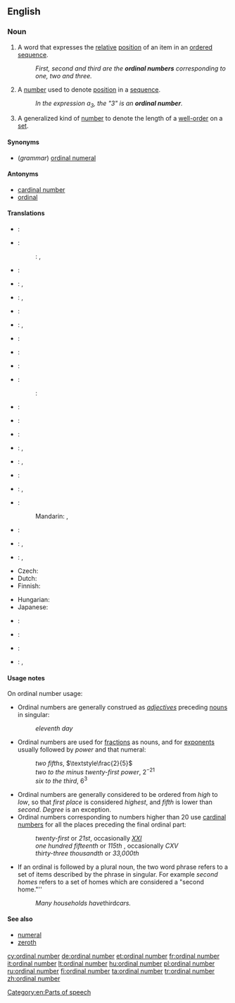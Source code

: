 ==English==
{{wikipedia}}

===Noun===
{{en-noun|head=[[ordinal]] [[number]]}}

# {{context|grammar|lang=en}} A word that expresses the [[relative]] [[position]] of an item in an [[ordered]] [[sequence]].
#: ''First, second and third are the '''ordinal numbers''' corresponding to one, two and three.''
# {{context|arithmetic|lang=en}} A [[number]] used to denote [[position]] in a [[sequence]].
#: ''In the expression a<sub>3</sub>, the "3" is an '''ordinal number'''.''
# {{context|mathematics|lang=en}} A generalized kind of [[number]] to denote the length of a [[well-order]] on a [[set]].

====Synonyms====
* (''grammar'') [[ordinal numeral]]

====Antonyms====
* [[cardinal number]]
* [[ordinal]]

====Translations====
{{trans-top|grammar: word used to denote relative position in a sequence}}
* {{ttbc|af}}: {{t|af|rangtelwoord}}
* {{ttbc|zh}}:
*: {{ttbc|cmn}}: {{t+|cmn|順序數|sc=Hani}}, {{t|cmn|顺序数|tr=shùnxùshù|sc=Hani}}
* {{ttbc|cs}}: {{t|cs|řadová číslovka|f}}
* {{ttbc|nl}}: {{t|nl|ranggetal|n}}, {{t+|nl|rangtelwoord|n}}
* {{ttbc|fi}}: {{t+|fi|järjestysluku}}, {{t+|fi|ordinaaliluku}}
* {{ttbc|fr}}: {{t|fr|nombre ordinal|m}}
* {{ttbc|de}}: {{t+|de|Ordinalzahl|f}}, {{t+|de|Ordnungszahl|f}}
* {{ttbc|hu}}: {{t+|hu|sorszámnév}}
{{trans-mid}}
* {{ttbc|ga}}: {{t|ga|orduimhir|f}}
* {{ttbc|ja}}: {{t|ja|序数詞|tr=じょすうし, josūshi}}
* {{ttbc|no}}: {{t+|no|ordenstall|n}}
*: {{ttbc|nn}}: {{t|nn|rekkjetal|n}}
* {{ttbc|pt}}: {{t|pt|número ordinal|m}}
* {{ttbc|ro}}: {{t|ro|număr ordinal|n}}
* {{ttbc|ru}}: {{t+|ru|порядковое числительное|n|tr=porjádkovoje čislítel’noje}}
* {{ttbc|es}}: {{t|es|ordinal|m}}, {{t|es|adjetivo ordinal|m}}
* {{ttbc|sv}}: {{t+|sv|ordningstal}}, {{t|sv|ordinaltal}}
* {{ttbc|vi}}: {{t|vi|số thứ tự}}
{{trans-bottom}}

{{trans-top|arithmetic: number used to denote position in a sequence}}
* {{ttbc|af}}: {{t|af|ranggetal}}, {{t|af|ordinale getal}}
* {{ttbc|zh}}:
*: Mandarin: {{t|cmn|序數|sc=Hani}}, {{t+|cmn|序数|tr=xùshù|sc=Hani}}
{{trans-mid}}
* {{ttbc|nl}}: {{t|nl|ranggetal|n}}
* {{ttbc|ru}}: {{t+|ru|порядковый номер|m|tr=porjádkovyj nómer}}, {{t+|ru|номер|m|tr=nómer}}
* {{ttbc|es}}: {{t|es|ordinal|m}}, {{t+|es|número ordinal|m}}
{{trans-bottom}}

{{trans-top|generalized kind of number to denote the length of a well-order on a set}}
* Czech: {{t|cs|ordinální číslo|n}}
* Dutch: {{t|nl|ranggetal|n}}
* Finnish: {{t|fi|ordinaali}}
{{trans-mid}}
* Hungarian: {{t+|hu|rendszám}}
* Japanese: {{t|ja|順序数|tr=じゅんじょすう, junjosū|sc=Jpan}}
{{trans-bottom}}

{{checktrans-top}}
* {{ttbc|fr}}: {{t+|fr|ordinal|m}}
{{trans-mid}}
* {{ttbc|is}}: {{t+|is|raðtala|f}}
* {{ttbc|it}}: {{t|it|numero ordinale|m}}
* {{ttbc|sv}}: {{t+|sv|ordningstal}}, {{t|sv|ordinaltal}}
{{trans-bottom}}

====Usage notes====
On ordinal number usage:
* Ordinal numbers are generally construed as ''[[adjective]]s'' preceding {{context|countable|lang=en}} [[noun]]s in singular:
*: ''eleventh day''
* Ordinal numbers are used for [[fraction]]s as {{context|countable|lang=en}} nouns, and for [[exponent]]s usually followed by ''power'' and that numeral:
*: ''two fifths'', <math>\textstyle\frac{2}{5}</math>
*: ''two to the minus twenty-first power'', <math>2^{-21}</math>
*: ''six to the third'', <math>6^3</math>
* Ordinal numbers are generally considered to be ordered from ''high'' to ''low'', so that ''first place'' is considered ''highest'', and ''fifth'' is lower than ''second''. ''Degree'' is an exception.
* Ordinal numbers corresponding to numbers higher than 20 use [[cardinal number]]s for all the places preceding the final ordinal part:
*: ''twenty-first'' or ''21st'', occasionally ''[[XXI]]''
*: ''one hundred fifteenth'' or ''115th'' , occasionally ''CXV''
*: ''thirty-three thousandth'' or ''33,000th''
* If an ordinal is followed by a plural noun, the two word phrase refers to a set of items described by the phrase in singular. For example ''second homes'' refers to a set of homes which are considered a "second home."''
*: ''Many households have ''third'' cars.''

====See also====
* [[numeral]]
* [[zeroth]]

[[Category:en:Parts of speech]]

[[cy:ordinal number]]
[[de:ordinal number]]
[[et:ordinal number]]
[[fr:ordinal number]]
[[it:ordinal number]]
[[lt:ordinal number]]
[[hu:ordinal number]]
[[pl:ordinal number]]
[[ru:ordinal number]]
[[fi:ordinal number]]
[[ta:ordinal number]]
[[tr:ordinal number]]
[[zh:ordinal number]]